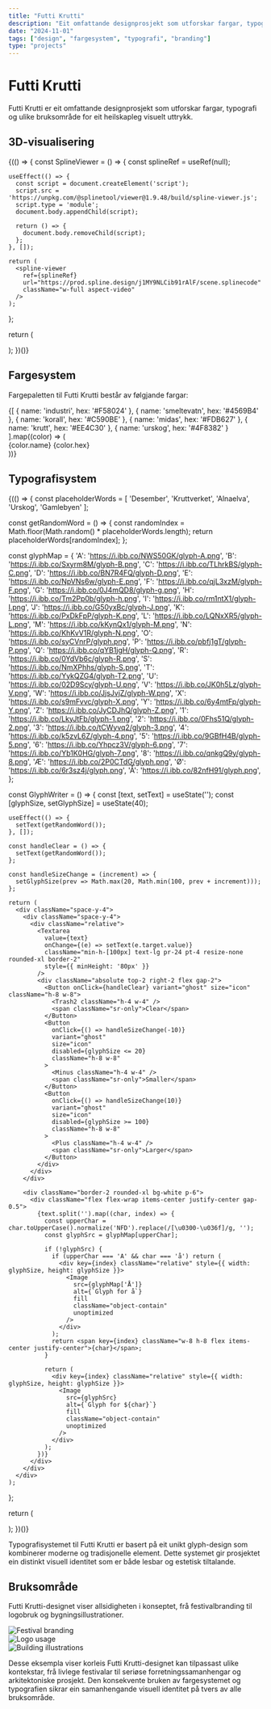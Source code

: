 ```yaml
---
title: "Futti Krutti"
description: "Eit omfattande designprosjekt som utforskar fargar, typografi og bruksområde"
date: "2024-11-01"
tags: ["design", "fargesystem", "typografi", "branding"]
type: "projects"
---
```




# Futti Krutti

Futti Krutti er eit omfattande designprosjekt som utforskar fargar, typografi og ulike bruksområde for eit heilskapleg visuelt uttrykk.

## 3D-visualisering

{(() => {
  const SplineViewer = () => {
    const splineRef = useRef(null);

    useEffect(() => {
      const script = document.createElement('script');
      script.src = 'https://unpkg.com/@splinetool/viewer@1.9.48/build/spline-viewer.js';
      script.type = 'module';
      document.body.appendChild(script);

      return () => {
        document.body.removeChild(script);
      };
    }, []);

    return (
      <spline-viewer
        ref={splineRef}
        url="https://prod.spline.design/j1MY9NLCib91rAlF/scene.splinecode"
        className="w-full aspect-video"
      />
    );
  };

  return (
    <div className="bg-white rounded-xl shadow-sm overflow-hidden mb-8">
      <SplineViewer />
    </div>
  );
})()}

## Fargesystem

Fargepaletten til Futti Krutti består av følgjande fargar:

<div className="grid gap-3">
  {[
    { name: 'industri', hex: '#F58024' },
    { name: 'smeltevatn', hex: '#4569B4' },
    { name: 'korall', hex: '#C590BE' },
    { name: 'midas', hex: '#FDB627' },
    { name: 'krutt', hex: '#EE4C30' },
    { name: 'urskog', hex: '#4F8382' }
  ].map((color) => (
    <div key={color.name} className="flex items-center gap-3 p-3 bg-white rounded-lg shadow-sm">
      <div 
        className="w-8 h-8 rounded-full"
        style={{ backgroundColor: color.hex }}
      />
      <span className="font-medium">{color.name}</span>
      <span className="text-gray-500 ml-auto">{color.hex}</span>
    </div>
  ))}
</div>

## Typografisystem

{(() => {
  const placeholderWords = [
    'Desember', 'Kruttverket', 'Alnaelva', 'Urskog', 'Gamlebyen'
  ];

  const getRandomWord = () => {
    const randomIndex = Math.floor(Math.random() * placeholderWords.length);
    return placeholderWords[randomIndex];
  };

  const glyphMap = {
    'A': 'https://i.ibb.co/NWS50GK/glyph-A.png',
    'B': 'https://i.ibb.co/Sxyrm8M/glyph-B.png',
    'C': 'https://i.ibb.co/TLhrkBS/glyph-C.png',
    'D': 'https://i.ibb.co/BN7R4FQ/glyph-D.png',
    'E': 'https://i.ibb.co/NpVNs6w/glyph-E.png',
    'F': 'https://i.ibb.co/qjL3xzM/glyph-F.png',
    'G': 'https://i.ibb.co/0J4mQD8/glyph-g.png',
    'H': 'https://i.ibb.co/Tm2Pp0b/glyph-h.png',
    'I': 'https://i.ibb.co/rm1ntX1/glyph-I.png',
    'J': 'https://i.ibb.co/G50yxBc/glyph-J.png',
    'K': 'https://i.ibb.co/PxDkFpP/glyph-K.png',
    'L': 'https://i.ibb.co/LQNxXR5/glyph-L.png',
    'M': 'https://i.ibb.co/kKynQx1/glyph-M.png',
    'N': 'https://i.ibb.co/KhKvV1R/glyph-N.png',
    'O': 'https://i.ibb.co/syCVnrP/glyph.png',
    'P': 'https://i.ibb.co/pbfj1gT/glyph-P.png',
    'Q': 'https://i.ibb.co/qYB1jgH/glyph-Q.png',
    'R': 'https://i.ibb.co/0YdVb6c/glyph-R.png',
    'S': 'https://i.ibb.co/NmXPhhs/glyph-S.png',
    'T': 'https://i.ibb.co/YykQZG4/glyph-T2.png',
    'U': 'https://i.ibb.co/02D9Scy/glyph-U.png',
    'V': 'https://i.ibb.co/JK0h5Lz/glyph-V.png',
    'W': 'https://i.ibb.co/JjsJvjZ/glyph-W.png',
    'X': 'https://i.ibb.co/s9mFvvc/glyph-X.png',
    'Y': 'https://i.ibb.co/6y4mtFp/glyph-Y.png',
    'Z': 'https://i.ibb.co/JyCDJhQ/glyph-Z.png',
    '1': 'https://i.ibb.co/LkyJtFb/glyph-1.png',
    '2': 'https://i.ibb.co/0Fhs51Q/glyph-2.png',
    '3': 'https://i.ibb.co/tCWyvq2/glyph-3.png',
    '4': 'https://i.ibb.co/k5zvL6Z/glyph-4.png',
    '5': 'https://i.ibb.co/9GBfH4B/glyph-5.png',
    '6': 'https://i.ibb.co/Yhpcz3V/glyph-6.png',
    '7': 'https://i.ibb.co/Yb1K0HG/glyph-7.png',
    '8': 'https://i.ibb.co/qnkgQ9y/glyph-8.png',
    'Æ': 'https://i.ibb.co/2P0CTdG/glyph.png',
    'Ø': 'https://i.ibb.co/6r3sz4j/glyph.png',
    'Å': 'https://i.ibb.co/82nfH91/glyph.png',
  };

  const GlyphWriter = () => {
    const [text, setText] = useState('');
    const [glyphSize, setGlyphSize] = useState(40);

    useEffect(() => {
      setText(getRandomWord());
    }, []);

    const handleClear = () => {
      setText(getRandomWord());
    };

    const handleSizeChange = (increment) => {
      setGlyphSize(prev => Math.max(20, Math.min(100, prev + increment)));
    };

    return (
      <div className="space-y-4">
        <div className="space-y-4">
          <div className="relative">
            <Textarea
              value={text}
              onChange={(e) => setText(e.target.value)}
              className="min-h-[100px] text-lg pr-24 pt-4 resize-none rounded-xl border-2"
              style={{ minHeight: '80px' }}
            />
            <div className="absolute top-2 right-2 flex gap-2">
              <Button onClick={handleClear} variant="ghost" size="icon" className="h-8 w-8">
                <Trash2 className="h-4 w-4" />
                <span className="sr-only">Clear</span>
              </Button>
              <Button
                onClick={() => handleSizeChange(-10)}
                variant="ghost"
                size="icon"
                disabled={glyphSize <= 20}
                className="h-8 w-8"
              >
                <Minus className="h-4 w-4" />
                <span className="sr-only">Smaller</span>
              </Button>
              <Button
                onClick={() => handleSizeChange(10)}
                variant="ghost"
                size="icon"
                disabled={glyphSize >= 100}
                className="h-8 w-8"
              >
                <Plus className="h-4 w-4" />
                <span className="sr-only">Larger</span>
              </Button>
            </div>
          </div>
        </div>

        <div className="border-2 rounded-xl bg-white p-6">
          <div className="flex flex-wrap items-center justify-center gap-0.5">
            {text.split('').map((char, index) => {
              const upperChar = char.toUpperCase().normalize('NFD').replace(/[\u0300-\u036f]/g, '');
              const glyphSrc = glyphMap[upperChar];
              
              if (!glyphSrc) {
                if (upperChar === 'A' && char === 'å') return (
                  <div key={index} className="relative" style={{ width: glyphSize, height: glyphSize }}>
                    <Image
                      src={glyphMap['Å']}
                      alt={`Glyph for å`}
                      fill
                      className="object-contain"
                      unoptimized
                    />
                  </div>
                );
                return <span key={index} className="w-8 h-8 flex items-center justify-center">{char}</span>;
              }
              
              return (
                <div key={index} className="relative" style={{ width: glyphSize, height: glyphSize }}>
                  <Image
                    src={glyphSrc}
                    alt={`Glyph for ${char}`}
                    fill
                    className="object-contain"
                    unoptimized
                  />
                </div>
              );
            })}
          </div>
        </div>
      </div>
    );
  };

  return (
    <div className="bg-white rounded-xl shadow-sm p-4">
      <GlyphWriter />
    </div>
  );
})()}

Typografisystemet til Futti Krutti er basert på eit unikt glyph-design som kombinerer moderne og tradisjonelle element. Dette systemet gir prosjektet ein distinkt visuell identitet som er både lesbar og estetisk tiltalande.

## Bruksområde

Futti Krutti-designet viser allsidigheten i konseptet, frå festivalbranding til logobruk og bygningsillustrationer.

<div className="grid grid-cols-1 sm:grid-cols-2 md:grid-cols-3 gap-4">
  <div className="aspect-[3/2] relative">
    <img
      src="https://hebbkx1anhila5yf.public.blob.vercel-storage.com/image-HTlYwNkevk4pwMYorWzQs1mhB4vq1w.png"
      alt="Festival branding"
      className="object-cover rounded-lg w-full h-full"
    />
  </div>
  <div className="aspect-[3/2] relative">
    <img
      src="https://hebbkx1anhila5yf.public.blob.vercel-storage.com/image-xJtPqhjAPz2VsmN7pPjE9XSNpnXJcN.png"
      alt="Logo usage"
      className="object-cover rounded-lg w-full h-full"
    />
  </div>
  <div className="aspect-[3/2] relative">
    <img
      src="https://hebbkx1anhila5yf.public.blob.vercel-storage.com/image-yORrIJ0QlbWjT9aVoiWIjA5EpJdR4Y.png"
      alt="Building illustrations"
      className="object-cover rounded-lg w-full h-full"
    />
  </div>
</div>

Desse eksempla viser korleis Futti Krutti-designet kan tilpassast ulike kontekstar, frå livlege festivalar til seriøse forretningssamanhengar og arkitektoniske prosjekt. Den konsekvente bruken av fargesystemet og typografien sikrar ein samanhengande visuell identitet på tvers av alle bruksområde.


